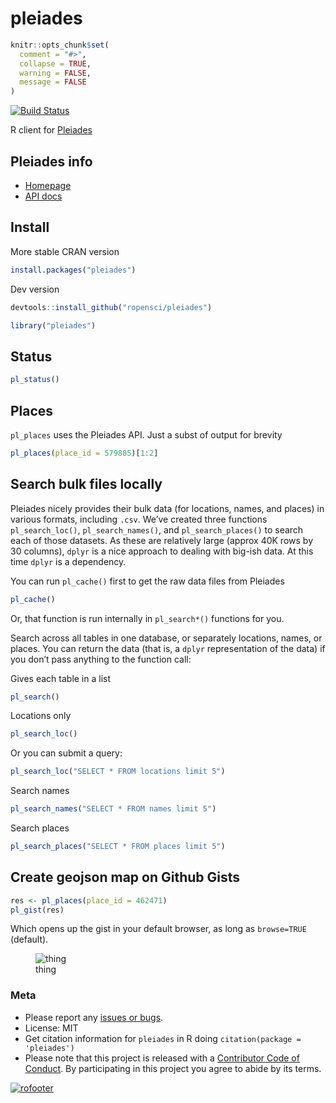 pleiades
========

```r
knitr::opts_chunk$set(
  comment = "#>",
  collapse = TRUE,
  warning = FALSE, 
  message = FALSE
)
```

[![Build Status](https://travis-ci.org/ropensci/pleiades.svg?branch=master)](https://travis-ci.org/ropensci/pleiades)

R client for [Pleiades](https://pleiades.stoa.org/home)

## Pleiades info

+ [Homepage](https://pleiades.stoa.org/home)
+ [API docs](http://api.pleiades.stoa.org/)

## Install

More stable CRAN version

```r
install.packages("pleiades")
```

Dev version

```r
devtools::install_github("ropensci/pleiades")
```

```r
library("pleiades")
```

## Status

```r
pl_status()
```

## Places

`pl_places` uses the Pleiades API. Just a subst of output for brevity

```r
pl_places(place_id = 579885)[1:2]
```

## Search bulk files locally

Pleiades nicely provides their bulk data (for locations, names, and places) in various formats, including `.csv`. We've created three functions `pl_search_loc()`, `pl_search_names()`, and `pl_search_places()` to search each of those datasets. As these are relatively large (approx 40K rows by 30 columns), `dplyr` is a nice approach to dealing with big-ish data. At this time `dplyr` is a dependency. 

You can run `pl_cache()` first to get the raw data files from Pleiades

```r
pl_cache()
```

Or, that function is run internally in `pl_search*()` functions for you.

Search across all tables in one database, or separately locations, names, or places. You can return the data (that is, a `dplyr` representation of the data) if you don't pass anything to the function call:

Gives each table in a list

```r
pl_search()
```

Locations only

```r
pl_search_loc()
```

Or you can submit a query:

```r
pl_search_loc("SELECT * FROM locations limit 5")
```

Search names

```r
pl_search_names("SELECT * FROM names limit 5")
```

Search places

```r
pl_search_places("SELECT * FROM places limit 5")
```

## Create geojson map on Github Gists

```r
res <- pl_places(place_id = 462471)
pl_gist(res)
```

Which opens up the gist in your default browser, as long as `browse=TRUE` (default).

![thing](http://f.cl.ly/items/251s021t0c020u0K3942/Screen%20Shot%202014-07-31%20at%2010.34.02%20AM.png)

### Meta

* Please report any [issues or bugs](https://github.com/ropensci/pleiades/issues).
* License: MIT
* Get citation information for `pleiades` in R doing `citation(package = 'pleiades')`
* Please note that this project is released with a [Contributor Code of Conduct](CONDUCT.md). By participating in this project you agree to abide by its terms.

[![rofooter](https://ropensci.org/public_images/github_footer.png)](https://ropensci.org)
